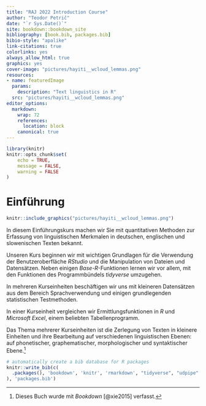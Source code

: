 ```yaml
---
title: "RAJ 2022 Introduction Course"
author: "Teodor Petrič"
date: "`r Sys.Date()`"
site: bookdown::bookdown_site
bibliography: [book.bib, packages.bib]
bibio-style: "apalike"
link-citations: true
colorlinks: yes 
always_allow_html: true
graphics: yes 
cover-image: "pictures/hayiti__wcloud_lemmas.png" 
resources:
- name: featuredImage
  params:
    description: "Text linguistics in R"
  src: "pictures/hayiti__wcloud_lemmas.png" 
editor_options:
  markdown:
    wrap: 72
    references: 
      location: block
    canonical: true
---
```


```r
library(knitr)
knitr::opts_chunk$set(
	echo = TRUE,
	message = FALSE,
	warning = FALSE
)
```

# Einführung

```r
knitr::include_graphics("pictures/hayiti__wcloud_lemmas.png")
```

In diesem Einführungskurs machen wir Sie mit quantitativen Methoden zur
Erfassung von linguistischen Merkmalen in deutschen, englischen und
slowenischen Texten bekannt.

Unseren Kurs beginnen wir mit wichtigen Grundlagen für die Verwendung
der Benutzeroberfläche *RStudio* und die Manipulation von Dateien und
Datensätzen. Neben einigen *Base-R*-Funktionen lernen wir vor allem, mit
den Funktionen des Programmbündels *tidyverse* umzugehen.

In mehreren Kurseinheiten beschäftigen wir uns mit kleineren Datensätzen
aus dem Bereich Sprachverwendung und einigen grundlegenden statistischen
Testmethoden.

In einer Kurseinheit vergleichen wir Ermittlungsfunktionen in *R* und
*Microsoft Excel*, einem beliebten Tabellenprogramm.

Das Thema mehrerer Kurseinheiten ist die Zerlegung von Texten in
kleinere Einheiten und ihre Bearbeitung auf verschiedenen linguistischen
Ebenen: auf phonetischer, graphematischer, morphologischer und
syntaktischer Ebene.[^index-1]

[^index-1]: Dieses Buch wurde mit *Bookdown* [@xie2015] verfasst.

```r
# automatically create a bib database for R packages
knitr::write_bib(c(
  .packages(), 'bookdown', 'knitr', 'rmarkdown', "tidyverse", "udpipe"
), 'packages.bib')
```
